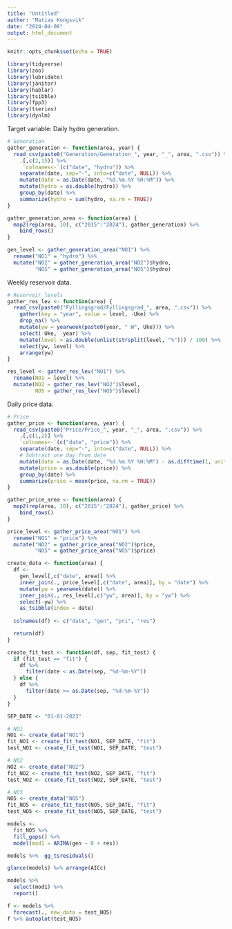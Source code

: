 ```yaml
---
title: "Untitled"
author: "Matias Kongsvik"
date: "2024-04-08"
output: html_document
---
```


```r
knitr::opts_chunk$set(echo = TRUE)
```

```r
library(tidyverse)
library(zoo)
library(lubridate)
library(janitor)
library(hablar)
library(tsibble)
library(fpp3)
library(tseries)
library(dynlm)
```


Target variable: Daily hydro generation. 

```r
# Generation
gather_generation <- function(area, year) {
  read_csv(paste0("Generation/Generation_", year, "_", area, ".csv")) %>% 
    .[,c(2,15)] %>% 
     `colnames<-`(c("date", "hydro")) %>% 
    separate(date, sep="-", into=c("date", NULL)) %>% 
    mutate(date = as.Date(date, "%d.%m.%Y %H:%M")) %>% 
    mutate(hydro = as.double(hydro)) %>%  
    group_by(date) %>% 
    summarize(hydro = sum(hydro, na.rm = TRUE))
}

gather_generation_area <- function(area) {
  map2(rep(area, 10), c("2015":"2024"), gather_generation) %>% 
    bind_rows() 
}

gen_level <- gather_generation_area("NO1") %>% 
  rename("NO1" = "hydro") %>% 
  mutate("NO2" = gather_generation_area("NO2")$hydro,
         "NO5" = gather_generation_area("NO5")$hydro)
```


Weekly reservoir data.

```r
# Reservoir levels
gather_res_lev <- function(area) {
  read_csv(paste0("Fyllingsgrad/Fyllingsgrad_", area, ".csv")) %>% 
    gather(key = "year", value = level, -Uke) %>% 
    drop_na() %>% 
    mutate(yw = yearweek(paste0(year, " W", Uke))) %>% 
    select(-Uke, -year) %>% 
    mutate(level = as.double(unlist(strsplit(level, "%"))) / 100) %>% 
    select(yw, level) %>% 
    arrange(yw)
}

res_level <- gather_res_lev("NO1") %>% 
  rename(NO1 = level) %>% 
  mutate(NO2 = gather_res_lev("NO2")$level, 
         NO5 = gather_res_lev("NO5")$level)
```

Daily price data.

```r
# Price
gather_price <- function(area, year) {
  read_csv(paste0("Price/Price_", year, "_", area, ".csv")) %>% 
    .[,c(1,2)] %>% 
    `colnames<-`(c("date", "price")) %>% 
    separate(date, sep="-", into=c("date", NULL)) %>%
    # Subtract one day from date 
    mutate(date = as.Date(date, "%d.%m.%Y %H:%M") - as.difftime(1, unit="days")) %>% 
    mutate(price = as.double(price)) %>%  
    group_by(date) %>% 
    summarize(price = mean(price, na.rm = TRUE))
}

gather_price_area <- function(area) {
  map2(rep(area, 10), c("2015":"2024"), gather_price) %>% 
    bind_rows()
}

price_level <- gather_price_area("NO1") %>% 
  rename("NO1" = "price") %>% 
  mutate("NO2" = gather_price_area("NO2")$price,
         "NO5" = gather_price_area("NO5")$price)
```


```r
create_data <- function(area) {
  df <- 
    gen_level[,c("date", area)] %>% 
    inner_join(., price_level[,c("date", area)], by = "date") %>% 
    mutate(yw = yearweek(date)) %>% 
    inner_join(., res_level[,c("yw", area)], by = "yw") %>% 
    select(-yw) %>% 
    as_tsibble(index = date)
  
  colnames(df) <- c("date", "gen", "pri", "res")

  return(df)
}

create_fit_test <- function(df, sep, fit_test) {
  if (fit_test == "fit") {
    df %>% 
      filter(date < as.Date(sep, "%d-%m-%Y"))
  } else {
    df %>% 
      filter(date >= as.Date(sep, "%d-%m-%Y"))
  }
}

SEP_DATE <- "01-01-2023"

# NO1
NO1 <- create_data("NO1")
fit_NO1 <- create_fit_test(NO1, SEP_DATE, "fit")
test_NO1 <- create_fit_test(NO1, SEP_DATE, "test")

# NO2
NO2 <- create_data("NO2")
fit_NO2 <- create_fit_test(NO2, SEP_DATE, "fit")
test_NO2 <- create_fit_test(NO2, SEP_DATE, "test")

# NO5
NO5 <- create_data("NO5")
fit_NO5 <- create_fit_test(NO5, SEP_DATE, "fit")
test_NO5 <- create_fit_test(NO5, SEP_DATE, "test")

```


```r
models <- 
  fit_NO5 %>% 
  fill_gaps() %>%
  model(mod1 = ARIMA(gen ~ 0 + res))
```

```r
models %>%  gg_tsresiduals()
```


```r
glance(models) %>% arrange(AICc)
```
```r
models %>% 
  select(mod1) %>% 
  report()

```


```r
f <- models %>% 
  forecast(., new_data = test_NO5)
f %>% autoplot(test_NO5)

```

